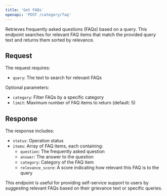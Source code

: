 ```yaml
---
title: 'Get FAQs'
openapi: 'POST /category/faq'
---
```


Retrieves frequently asked questions (FAQs) based on a query. This endpoint searches for relevant FAQ items that match the provided query text and returns them sorted by relevance.

## Request

The request requires:
- `query`: The text to search for relevant FAQs

Optional parameters:
- `category`: Filter FAQs by a specific category
- `limit`: Maximum number of FAQ items to return (default: 5)

## Response

The response includes:
- `status`: Operation status
- `items`: Array of FAQ items, each containing:
  - `question`: The frequently asked question
  - `answer`: The answer to the question
  - `category`: Category of the FAQ item
  - `relevance_score`: A score indicating how relevant this FAQ is to the query

This endpoint is useful for providing self-service support to users by suggesting relevant FAQs based on their grievance text or specific queries.
